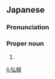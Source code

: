 ==Japanese==
{{ja-kanjitab|こう|き}}

===Pronunciation===
{{ja-pron|こうき}}

===Proper noun===
{{ja-pos|proper|こうき}}

# {{given name|male|lang=ja|sort=こうき}}

[[li:弘規]]
